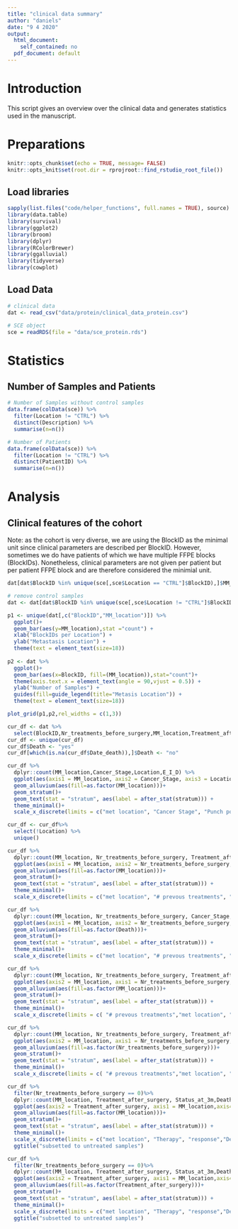 ```yaml
---
title: "clinical data summary"
author: "daniels"
date: "9 4 2020"
output:
  html_document: 
    self_contained: no
  pdf_document: default
---
```


# Introduction
This script gives an overview over the clinical data and generates statistics used in the manuscript.

# Preparations

```r
knitr::opts_chunk$set(echo = TRUE, message= FALSE)
knitr::opts_knit$set(root.dir = rprojroot::find_rstudio_root_file())
```

## Load libraries

```r
sapply(list.files("code/helper_functions", full.names = TRUE), source)
library(data.table)
library(survival)
library(ggplot2)
library(broom)
library(dplyr)
library(RColorBrewer)
library(ggalluvial)
library(tidyverse)
library(cowplot)
```

## Load Data

```r
# clinical data
dat <- read_csv("data/protein/clinical_data_protein.csv")

# SCE object
sce = readRDS(file = "data/sce_protein.rds")
```

# Statistics

## Number of Samples and Patients

```r
# Number of Samples without control samples
data.frame(colData(sce)) %>%
  filter(Location != "CTRL") %>%
  distinct(Description) %>%
  summarise(n=n())

# Number of Patients
data.frame(colData(sce)) %>%
  filter(Location != "CTRL") %>%
  distinct(PatientID) %>%
  summarise(n=n())
```


# Analysis

## Clinical features of the cohort

Note: as the cohort is very diverse, we are using the BlockID as the minimal unit since clinical parameters are described per BlockID. However, sometimes we do have patients of which we have multiple FFPE blocks (BlockIDs). Nonetheless, clinical parameters are not given per patient but per patient FFPE block and are therefore considered the minimial unit.

```r
dat[dat$BlockID %in% unique(sce[,sce$Location == "CTRL"]$BlockID),]$MM_location <- "Control"

# remove control samples
dat <- dat[dat$BlockID %in% unique(sce[,sce$Location != "CTRL"]$BlockID),]

p1 <- unique(dat[,c("BlockID","MM_location")]) %>%
  ggplot()+
  geom_bar(aes(y=MM_location),stat ="count") +
  xlab("BlockIDs per Location") +
  ylab("Metastasis Location") +
  theme(text = element_text(size=18))
  
p2 <- dat %>%
  ggplot()+
  geom_bar(aes(x=BlockID, fill=(MM_location)),stat="count")+
  theme(axis.text.x = element_text(angle = 90,vjust = 0.5)) + 
  ylab("Number of Samples") +
  guides(fill=guide_legend(title="Metasis Location")) +
  theme(text = element_text(size=18))

plot_grid(p1,p2,rel_widths = c(1,3))  
```

```r
cur_df <- dat %>%
  select(BlockID,Nr_treatments_before_surgery,MM_location,Treatment_after_surgery, Status_at_3m, Date_death,Location,Cancer_Stage, E_I_D)
cur_df <- unique(cur_df)
cur_df$Death <- "yes"
cur_df[which(is.na(cur_df$Date_death)),]$Death <- "no"

cur_df %>%
  dplyr::count(MM_location,Cancer_Stage,Location,E_I_D) %>%
  ggplot(aes(axis1 = MM_location, axis2 = Cancer_Stage, axis3 = Location,axis4 = E_I_D,y=n))+
  geom_alluvium(aes(fill=as.factor(MM_location)))+
  geom_stratum()+
  geom_text(stat = "stratum", aes(label = after_stat(stratum))) +
  theme_minimal()+
  scale_x_discrete(limits = c("met location", "Cancer Stage", "Punch position", "Global Infiltration"), expand = c(.2, .05))
```

```r
cur_df <- cur_df%>%
  select(!Location) %>%
  unique()

cur_df %>%
  dplyr::count(MM_location, Nr_treatments_before_surgery, Treatment_after_surgery,Status_at_3m) %>%
  ggplot(aes(axis1 = MM_location, axis2 = Nr_treatments_before_surgery, axis3 = Treatment_after_surgery,y=n))+
  geom_alluvium(aes(fill=as.factor(MM_location)))+
  geom_stratum()+
  geom_text(stat = "stratum", aes(label = after_stat(stratum))) +
  theme_minimal()+
  scale_x_discrete(limits = c("met location", "# prevous treatments", "Therapy"), expand = c(.2, .05))

```

```r
cur_df %>%
  dplyr::count(MM_location, Nr_treatments_before_surgery, Cancer_Stage,Death) %>%
  ggplot(aes(axis1 = MM_location, axis2 = Nr_treatments_before_surgery, axis3 = Cancer_Stage,axis4 = Death,y=n))+
  geom_alluvium(aes(fill=as.factor(Death)))+
  geom_stratum()+
  geom_text(stat = "stratum", aes(label = after_stat(stratum))) +
  theme_minimal()+
  scale_x_discrete(limits = c("met location", "# prevous treatments", "Therapy"), expand = c(.2, .05))
```

```r
cur_df %>%
  dplyr::count(MM_location, Nr_treatments_before_surgery, Treatment_after_surgery,Status_at_3m) %>%
  ggplot(aes(axis2 = MM_location, axis1 = Nr_treatments_before_surgery, axis3 = Treatment_after_surgery, axis4 = Status_at_3m,y=n))+
  geom_alluvium(aes(fill=as.factor(MM_location)))+
  geom_stratum()+
  geom_text(stat = "stratum", aes(label = after_stat(stratum))) +
  theme_minimal()+
  scale_x_discrete(limits = c( "# prevous treatments","met location", "Therapy", "response"), expand = c(.2, .05))

```


```r
cur_df %>%
  dplyr::count(MM_location, Nr_treatments_before_surgery, Treatment_after_surgery,Status_at_3m) %>%
  ggplot(aes(axis2 = MM_location, axis1 = Nr_treatments_before_surgery, axis3 = Treatment_after_surgery, axis4 = Status_at_3m,y=n))+
  geom_alluvium(aes(fill=as.factor(Nr_treatments_before_surgery)))+
  geom_stratum()+
  geom_text(stat = "stratum", aes(label = after_stat(stratum))) +
  theme_minimal()+
  scale_x_discrete(limits = c( "# prevous treatments","met location", "Therapy", "reponse"), expand = c(.2, .05))

```

```r
cur_df %>%
  filter(Nr_treatments_before_surgery == 0)%>%
  dplyr::count(MM_location, Treatment_after_surgery, Status_at_3m,Death) %>%
  ggplot(aes(axis2 = Treatment_after_surgery, axis1 = MM_location,axis4 = Status_at_3m, axis5 =Death,y=n))+
  geom_alluvium(aes(fill=as.factor(MM_location)))+
  geom_stratum()+
  geom_text(stat = "stratum", aes(label = after_stat(stratum))) +
  theme_minimal()+
  scale_x_discrete(limits = c("met location", "Therapy", "response","Death"), expand = c(.2, .05))+
  ggtitle("subsetted to untreated samples")
```

```r
cur_df %>%
  filter(Nr_treatments_before_surgery == 0)%>%
  dplyr::count(MM_location, Treatment_after_surgery, Status_at_3m,Death) %>%
  ggplot(aes(axis2 = Treatment_after_surgery, axis1 = MM_location,axis4 = Status_at_3m, axis5 =Death,y=n))+
  geom_alluvium(aes(fill=as.factor(Treatment_after_surgery)))+
  geom_stratum()+
  geom_text(stat = "stratum", aes(label = after_stat(stratum))) +
  theme_minimal()+
  scale_x_discrete(limits = c("met location", "Therapy", "response","Death"), expand = c(.2, .05))+
  ggtitle("subsetted to untreated samples")
```



